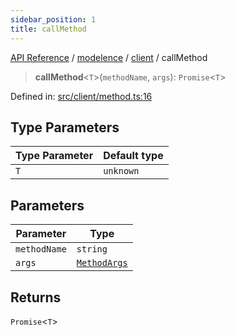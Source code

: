```yaml
---
sidebar_position: 1
title: callMethod
---
```


[API Reference](/api-reference/modelence/client/functions/../../../index) / [modelence](/api-reference/modelence/client/functions/../../index) / [client](/api-reference/modelence/client/functions/../index) / callMethod

> **callMethod**\<`T`\>(`methodName`, `args`): `Promise`\<`T`\>

Defined in: [src/client/method.ts:16](https://github.com/modelence/modelence/blob/695283456ab3c7d27a234a575033101333191efa/packages/modelence/src/client/method.ts#L16)

## Type Parameters

| Type Parameter | Default type |
| ------ | ------ |
| `T` | `unknown` |

## Parameters

| Parameter | Type |
| ------ | ------ |
| `methodName` | `string` |
| `args` | [`MethodArgs`](/api-reference/modelence/client/functions/../type-aliases/MethodArgs) |

## Returns

`Promise`\<`T`\>
